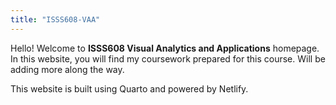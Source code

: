 ```yaml
---
title: "ISSS608-VAA"
---
```


Hello! Welcome to **ISSS608 Visual Analytics and Applications** homepage. In this website, you will find my coursework prepared for this course. Will be adding more along the way.

This website is built using Quarto and powered by Netlify.

